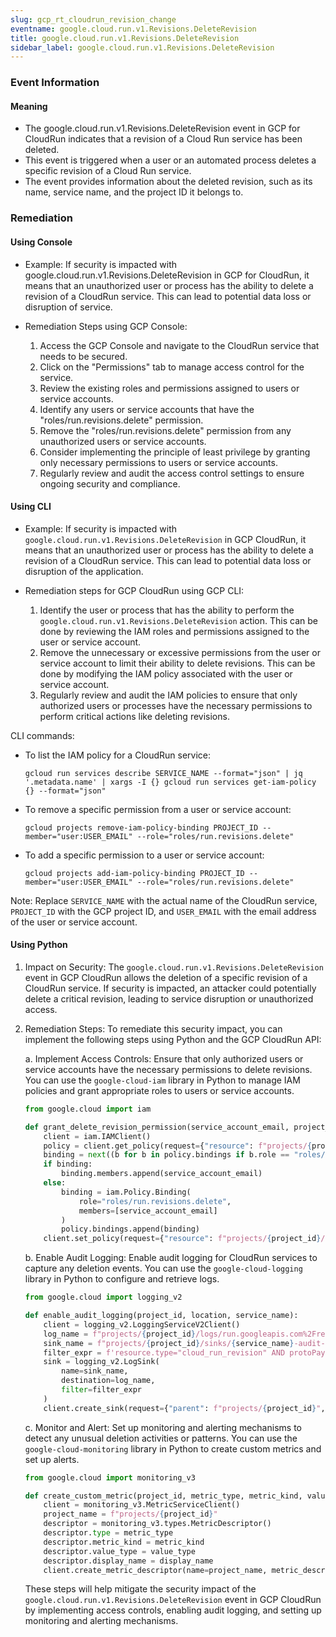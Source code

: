 ```yaml
--- 
slug: gcp_rt_cloudrun_revision_change
eventname: google.cloud.run.v1.Revisions.DeleteRevision
title: google.cloud.run.v1.Revisions.DeleteRevision
sidebar_label: google.cloud.run.v1.Revisions.DeleteRevision
---
```

                       
### Event Information

#### Meaning

- The google.cloud.run.v1.Revisions.DeleteRevision event in GCP for CloudRun indicates that a revision of a Cloud Run service has been deleted.
- This event is triggered when a user or an automated process deletes a specific revision of a Cloud Run service.
- The event provides information about the deleted revision, such as its name, service name, and the project ID it belongs to.

### Remediation

#### Using Console

- Example: If security is impacted with google.cloud.run.v1.Revisions.DeleteRevision in GCP for CloudRun, it means that an unauthorized user or process has the ability to delete a revision of a CloudRun service. This can lead to potential data loss or disruption of service.

- Remediation Steps using GCP Console:
  1. Access the GCP Console and navigate to the CloudRun service that needs to be secured.
  2. Click on the "Permissions" tab to manage access control for the service.
  3. Review the existing roles and permissions assigned to users or service accounts.
  4. Identify any users or service accounts that have the "roles/run.revisions.delete" permission.
  5. Remove the "roles/run.revisions.delete" permission from any unauthorized users or service accounts.
  6. Consider implementing the principle of least privilege by granting only necessary permissions to users or service accounts.
  7. Regularly review and audit the access control settings to ensure ongoing security and compliance.

#### Using CLI

- Example: If security is impacted with `google.cloud.run.v1.Revisions.DeleteRevision` in GCP CloudRun, it means that an unauthorized user or process has the ability to delete a revision of a CloudRun service. This can lead to potential data loss or disruption of the application.

- Remediation steps for GCP CloudRun using GCP CLI:
  1. Identify the user or process that has the ability to perform the `google.cloud.run.v1.Revisions.DeleteRevision` action. This can be done by reviewing the IAM roles and permissions assigned to the user or service account.
  2. Remove the unnecessary or excessive permissions from the user or service account to limit their ability to delete revisions. This can be done by modifying the IAM policy associated with the user or service account.
  3. Regularly review and audit the IAM policies to ensure that only authorized users or processes have the necessary permissions to perform critical actions like deleting revisions.

CLI commands:
- To list the IAM policy for a CloudRun service:
  ```
  gcloud run services describe SERVICE_NAME --format="json" | jq '.metadata.name' | xargs -I {} gcloud run services get-iam-policy {} --format="json"
  ```

- To remove a specific permission from a user or service account:
  ```
  gcloud projects remove-iam-policy-binding PROJECT_ID --member="user:USER_EMAIL" --role="roles/run.revisions.delete"
  ```

- To add a specific permission to a user or service account:
  ```
  gcloud projects add-iam-policy-binding PROJECT_ID --member="user:USER_EMAIL" --role="roles/run.revisions.delete"
  ```

Note: Replace `SERVICE_NAME` with the actual name of the CloudRun service, `PROJECT_ID` with the GCP project ID, and `USER_EMAIL` with the email address of the user or service account.

#### Using Python

1. Impact on Security: The `google.cloud.run.v1.Revisions.DeleteRevision` event in GCP CloudRun allows the deletion of a specific revision of a CloudRun service. If security is impacted, an attacker could potentially delete a critical revision, leading to service disruption or unauthorized access.

2. Remediation Steps: To remediate this security impact, you can implement the following steps using Python and the GCP CloudRun API:

   a. Implement Access Controls: Ensure that only authorized users or service accounts have the necessary permissions to delete revisions. You can use the `google-cloud-iam` library in Python to manage IAM policies and grant appropriate roles to users or service accounts.

   ```python
   from google.cloud import iam

   def grant_delete_revision_permission(service_account_email, project_id, location, service_name):
       client = iam.IAMClient()
       policy = client.get_policy(request={"resource": f"projects/{project_id}/locations/{location}/services/{service_name}"})
       binding = next((b for b in policy.bindings if b.role == "roles/run.revisions.delete"), None)
       if binding:
           binding.members.append(service_account_email)
       else:
           binding = iam.Policy.Binding(
               role="roles/run.revisions.delete",
               members=[service_account_email]
           )
           policy.bindings.append(binding)
       client.set_policy(request={"resource": f"projects/{project_id}/locations/{location}/services/{service_name}", "policy": policy})
   ```

   b. Enable Audit Logging: Enable audit logging for CloudRun services to capture any deletion events. You can use the `google-cloud-logging` library in Python to configure and retrieve logs.

   ```python
   from google.cloud import logging_v2

   def enable_audit_logging(project_id, location, service_name):
       client = logging_v2.LoggingServiceV2Client()
       log_name = f"projects/{project_id}/logs/run.googleapis.com%2Frevision_delete"
       sink_name = f"projects/{project_id}/sinks/{service_name}-audit-logs"
       filter_expr = f'resource.type="cloud_run_revision" AND protoPayload.methodName="google.cloud.run.v1.Revisions.DeleteRevision" AND resource.labels.service_name="{service_name}"'
       sink = logging_v2.LogSink(
           name=sink_name,
           destination=log_name,
           filter=filter_expr
       )
       client.create_sink(request={"parent": f"projects/{project_id}", "sink": sink})
   ```

   c. Monitor and Alert: Set up monitoring and alerting mechanisms to detect any unusual deletion activities or patterns. You can use the `google-cloud-monitoring` library in Python to create custom metrics and set up alerts.

   ```python
   from google.cloud import monitoring_v3

   def create_custom_metric(project_id, metric_type, metric_kind, value_type, display_name):
       client = monitoring_v3.MetricServiceClient()
       project_name = f"projects/{project_id}"
       descriptor = monitoring_v3.types.MetricDescriptor()
       descriptor.type = metric_type
       descriptor.metric_kind = metric_kind
       descriptor.value_type = value_type
       descriptor.display_name = display_name
       client.create_metric_descriptor(name=project_name, metric_descriptor=descriptor)
   ```

   These steps will help mitigate the security impact of the `google.cloud.run.v1.Revisions.DeleteRevision` event in GCP CloudRun by implementing access controls, enabling audit logging, and setting up monitoring and alerting mechanisms.


 